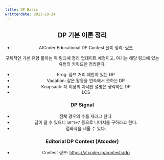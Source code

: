 ```yaml
---
title: DP Basic
writtendate: 2023-10-24
---
```


<Header />

## DP 기본 이론 정리

- AtCoder Educational DP Contest 풀이 정리: <a href="/blog/History/AT/ATDP">링크</a>

구체적인 기본 유형 풀이는 위 링크에 정리 업데이트 예정이고, 여기는 해당 링크에 있는 유형의 키워드만 정리한다.

- Frog: 점프 거리 제한이 있는 DP
- Vacation: 같은 활동을 연속해서 못하는 DP
- Knapsack: 더 이상의 자세한 설명은 생략하는 DP
- LCS


### DP Signal

- 전체 경우의 수를 세라고 한다. 
- 답이 클 수 있으니 `10^9+7` 등으로 나머지를 구하라고 한다.
- 점화식을 세울 수 있다.


### Editorial DP Contest (Atcoder)

- Contest 링크: https://atcoder.jp/contests/dp


<Comment />
